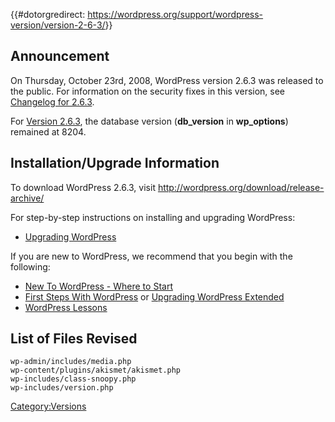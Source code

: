 {{#dotorgredirect: https://wordpress.org/support/wordpress-version/version-2-6-3/}}
{{Languages|
{{en|Version 2.6.3}}
{{ja|Version 2.6.3}}
}}

== Announcement ==
On Thursday, October 23rd, 2008, WordPress version 2.6.3 was released to the public. For information on the security fixes in this version, see [[Changelog/2.6.3|Changelog for 2.6.3]].  

For [[Version_2.6.3|Version 2.6.3]], the database version ('''db_version''' in '''wp_options''') remained at 8204.

==Installation/Upgrade Information==
To download WordPress 2.6.3, visit http://wordpress.org/download/release-archive/

For step-by-step instructions on installing and upgrading WordPress:

* [[Upgrading WordPress]]

If you are new to WordPress, we recommend that you begin with the following:
* [[New To WordPress - Where to Start]]
* [[First Steps With WordPress]] or [[Upgrading WordPress Extended]]
* [[WordPress Lessons]]

==List of Files Revised==
<pre>
wp-admin/includes/media.php
wp-content/plugins/akismet/akismet.php
wp-includes/class-snoopy.php
wp-includes/version.php
</pre>

{{Versions}}

[[Category:Versions]]